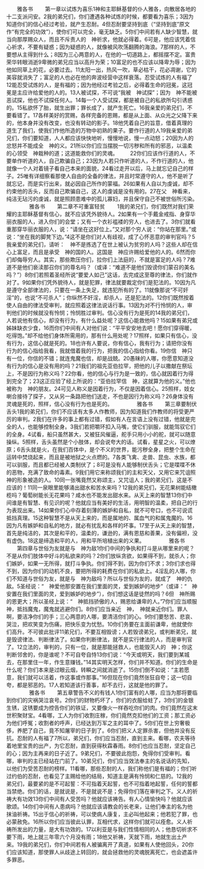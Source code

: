 　　雅各书
　　第一章以试炼为喜乐1神和主耶稣基督的仆人雅各，向散居各地的十二支派问安。2我的弟兄们，你们遭遇各种试炼的时候，都要看为喜乐；3因为知道你们的信心经过考验，就产生忍耐。4但忍耐要坚持到底（“坚持到底”原文作“有完全的功效”），使你们可以完全，毫无缺乏。5你们中间若有人缺少智慧，就当向那厚赐众人，而且不斥责人的　神祈求，他就必得着。6可是，他应该凭着信心祈求，不要有疑惑；因为疑惑的人，就像被风吹荡翻腾的海浪。7那样的人，不要想从主得到什么；8因为三心两意的人，在他的一切道路上，都摇摆不定。富贵荣华转眼消逝9卑微的弟兄应当以高升为荣；10富足的也不应该以降卑为辱；因为他如同草上的花，必要过去。11太阳一出，热风一吹，草必枯干，花必凋谢，它的美容就消失了；富足的人也必在他的奔波经营中这样衰落。忍受试炼的人有福了12能忍受试炼的人，是有福的；因为他经过考验之后，必得着生命的冠冕，这冠冕是主应许给爱他的人的。13人被试探，不可说“我被　神试探”；因为　神不能被恶试探，他也不试探任何人。14每一个人受试探，都是被自己的私欲所勾引诱惑的。15私欲怀了胎，就生出罪；罪长成了，就产生死亡。16我亲爱的弟兄们，不要看错了。17各样美好的赏赐，各样完备的恩赐，都是从上面、从众光之父降下来的，他本身并没有改变，也没有转动的影子。18他凭着自己的旨意，借着真理的道生了我们，使我们作他所造的万物中初熟的果子。要作行道的人19我亲爱的弟兄们，你们要知道，人人都应该快快地听，慢慢地说，慢一点动怒；20因为人的忿怒并不能成全　神的义。21所以你们应当摆脱一切污秽和所有的邪恶，以温柔的心领受　神栽种的道；这道能救你们的灵魂。
　　22你们应该作行道的人，不要单作听道的人，自己欺骗自己；23因为人若只作听道的人，不作行道的人，他就像一个人对着镜子看自己本来的面貌，24看过走开以后，马上就忘记自己的样子。25唯有详细察看那使人自由的全备的律法，并且时常遵守的人，他不是听了就忘记，而是实行出来，就必因自己所作的蒙福。26如果有人自以为虔诚，却不约束他的舌头，反而自己欺骗自己，这人的虔诚是没有用的。27在父　神看来，纯洁无玷污的虔诚，就是照顾患难中的孤儿寡妇，并且保守自己不被世俗所污染。
　　
　　雅各书
　　第二章不可重富轻贫
　　1我的弟兄们，你们既然对我们荣耀的主耶稣基督有信心，就不应该凭外貌待人。2如果有一个手戴金戒指、身穿华丽衣服的人，进入你们的会堂；又有一个衣衫褴褛的穷人，也进去了。3你们就看重那穿华丽衣服的人，说：“请坐在这好位上。”又对那个穷人说：“你站在那里。”或说：“坐在我的脚凳下边。”4这不是你们对人有歧视，成了心怀恶意的审判官吗？5我亲爱的弟兄们，请听：　神不是拣选了在世上被认为贫穷的人吗？这些人却在信心上富足，而且是承受　神的国的人。这国是　神应许赐给爱他的人的。6然而你们却侮辱穷人。其实，那些欺压你们，拉你们上法庭的，不就是富足的人吗？7难道不是他们亵渎那召你们的尊名吗？（或译：“难道不是他们毁谤你们蒙召的美名吗？”）8你们若照着圣经所说“要爱人如己”这话，去完成这至尊的律法，你们就作对了。9如果你们凭外貌待人，就是犯罪，律法就要裁定你们是犯法的。10因为凡是遵守全部律法的，只要在一条上失足，就违犯所有的了。11就像那说“不可奸淫”的，也说“不可杀人”；你纵然不奸淫，却杀人，还是犯法的。12你们既然按着使人自由的律法受审判，就应照着这律法说话行事。13因为对不行怜悯的人，审判他们的时候就没有怜悯；怜悯胜过审判。信心没有行为是死的14我的弟兄们，人若说他有信心，却没有行为，有什么益处呢？这信心能救他吗？15如果有弟兄或姊妹缺衣少食，16而你们中间有人对他们说：“平平安安地去吧！愿你们穿得暖，吃得饱。”却不给他们身体所需用的，那有什么用处呢？17照样，如果只有信心，没有行为，这信心就是死的。18也许有人要说，你有信心，我有行为；请把你没有行为的信心指给我看，我就借着我的行为，把我的信心指给你看。19你信　神只有一位，你信的不错；就连鬼魔也信，却是战兢。20愚昧的人哪，你愿意知道没有行为的信心是没有用的吗？21我们的祖先亚伯拉罕，把他的儿子以撒献在祭坛上，不是因行为称义吗？22你看，他的信心与行为是一致的，信心就因着行为得到完全了；23这正应验了经上所说的：“亚伯拉罕信　神，这就算为他的义。”他也被称为　神的朋友。24可见人称义是因着行为，不仅是因着信心。25照样，妓女喇合接待了探子，又从另一条路把他们送走，不也是因行为称义吗？26身体没有灵魂是死的，照样，信心没有行为也是死的。
　　
　　雅各书
　　第三章要制伏舌头1我的弟兄们，你们不应该有太多人作教师，因为知道我们作教师的将受更严厉的审判。2我们在许多的事上都有过错，假如有人在言语上没有过错，他就是完全的人，也能够控制全身。3我们若把嚼环扣入马嘴，使它们驯服，就能驾驭它们的全身。4试看，船只虽然甚大，又被狂风催逼，舵手只用小小的舵，就可以随意操纵。5照样，舌头虽然是个小肢体，却会说夸大的话。试看，星星之火，可以燎原；6舌头就是火，在我们百体中，是个不义的世界，能污秽全身，把整个生命在运转中焚烧起来，而且是被地狱之火点燃的。7各类飞禽、走兽、昆虫、水族，都可以驯服，而且都已经被人类制伏了；8可是没有人能够制伏舌头；它是喋喋不休的恶物，充满了致命的毒素。9我们用它来称颂我们的主和天父，又用它来咒诅照　神的形象被造的人。10同一张嘴竟然又称颂主，又咒诅人；我的弟兄们，这是不应该的！11同一泉眼里能够涌出甜水和苦水来吗？12我的弟兄们，无花果树能结橄榄吗？葡萄树能长无花果吗？咸水也不能发出甜水来。从天上来的智慧13你们中间谁是有智慧、有见识的呢？他就应当有美好的生活，用明智的温柔，把自己的行为表现出来。14如果你们心中存着刻薄的嫉妒和自私，就不可夸口，也不可说谎抵挡真理。15这种智慧不是从天上来的，而是属地的、属血气的和属鬼魔的。16因为凡有嫉妒和自私的地方，就必有扰乱和各样的坏事。17至于从天上来的智慧，首先是纯洁的，其次是和平的，温柔的，谦逊的，满有恩慈和善果，没有偏袒，没有虚伪。18这是缔造和平的人，用和平所培植出来的义果。
　　
　　雅各书
　　第四章与世俗为友就是与　神为敌1你们中间的争执和打斗是从哪里来的呢？不是从你们肢体中好斗的私欲来的吗？2你们放纵贪欲，如果得不到，就杀人；你们嫉妒，如果一无所得，就打斗争执。你们得不到，因为你们不求；3你们求也得不到，因为你们的动机不良，要把所得的耗费在你们的私欲上。4淫乱的人哪，你们不知道与世俗为友，就是与　神为敌吗？所以与世俗为友的，就成了　神的仇敌。5圣经说：“　神爱他那安置在我们里面的灵，爱到嫉妒的地步”（或译：“　神安置在我们里面的灵，爱到嫉妒的地步”），你们想这话是徒然的吗？6但　神所赐的恩更大；所以圣经上说：“　神抵挡骄傲的人，赐恩给谦卑的人。”7你们应当顺服　神，抵挡魔鬼，魔鬼就逃避你们。8你们应当亲近　神，　神就亲近你们。罪人啊，要洁净你们的手；三心两意的人哪，要清洁你们的心。9你们要愁苦、悲哀、哭泣，把欢笑变为伤痛，把快乐变为忧愁。10你们务要在主面前谦卑，他就使你们高升。不可彼此批评11弟兄们，不要互相毁谤；人若毁谤弟兄，或判断弟兄，就是毁谤律法、判断律法了。如果你判断律法，就不是实行律法的人，而是审判官了。12立法的，审判的，只有一位，就是那能拯救人，也能毁灭人的　神；你这判断邻舍的，你是谁呢？不可自夸自恃13你们说：“今天或明天，我们要到某城去，在那里住一年，作生意赚钱。”14其实明天怎样，你们并不知道。你们的生命是什么呢？你们本来是过眼云烟，转瞬之间就消逝了。15你们倒不如说：“主若愿意，我们就可以活着，作这事或作那事。”16但现在你们竟然张狂自夸；这一切自夸，都是邪恶的。17人若知道该行善事，却不去行，这就是他的罪了。
　　
　　雅各书
　　第五章警告不义的有钱人1你们富有的人哪，应当为那将要临到你们的灾祸哭泣哀号。2你们的财物朽坏了，你们的衣服给蛀了，3你们的金银生锈，这锈要成为控告你们的铁证，又要像火一样吞吃你们的肉。你们竟然在这末世积聚财宝。4看哪，工人为你们收割庄稼，你们竟然克扣他们的工资；那工资必为他们呼冤；收割者的呼声，已经达到万军之主的耳中了。5你们在世上穷奢极侈，养肥了自己，竟不知屠宰的日子到了。6你们把义人定罪杀害，但他并没有反抗。忍耐的人有福了7所以，弟兄们，你们应当忍耐，直到主来。看哪，农夫等待着地里宝贵的出产，为它忍耐，直到获得秋霖春雨。8你们也应当忍耐，坚定自己的心；因为主再来的日子近了。9弟兄们，不要彼此抱怨，免得你们受审判。看哪，审判的主已经站在门前了。10弟兄们，你们应当效法奉主的名说话的先知，以他们为受苦忍耐的榜样。11看哪，那些忍耐的人，我们称他们是有福的；你们听过约伯的忍耐，也看见了主赐给他的结局，知道主是满有怜悯和仁慈的。12我的弟兄们，最要紧的是不可起誓：不可指着天起誓，也不可指着地起誓，任何的誓都当禁绝。你们的话，是就说是，不是就说不是；免得你们落在审判之下。义人的祈祷大有功效13你们中间有人受苦吗？他就应该祷告。有人心情愉快吗？他就应该歌颂。14你们中间有人患病吗？他就应该请教会的长老来，让他们奉主的名为他抹油祈祷。15出于信心的祈祷，可以使病人康复，主必叫他起来；他若犯了罪，也必蒙赦免。16所以你们应当彼此认罪，互相代求，这样你们就可以痊愈。义人祈祷所发出的力量，是大有功效的。17以利亚是与我们性情相同的人；他恳切祈求不要下雨，地上就三年零六个月没有雨；18他又祈祷，天就下雨，地就生出土产来。19我的弟兄们，你们中间若有人被骗离开了真道，如果有人使他回头，20你们应该知道，那使罪人从歧途上转回的，就会拯救他的灵魂脱离死亡，也会遮盖许多罪恶。
　　